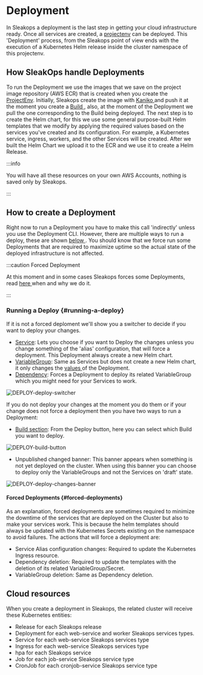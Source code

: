 # Deployment

In Sleakops a deployment is the last step in getting your cloud infrastructure ready. Once all services are created, a [projectenv](/project) can be deployed. This 'Deployment' process, from the Sleakops point of view ends with the execution of a Kubernetes Helm release inside the cluster namespace of this projectenv.

## How SleakOps handle Deployments

To run the Deployment we use the images that we save on the project image repository (AWS ECR) that is created when you create the [ProjectEnv](/project). Initially, Sleakops create the image with [Kaniko <FiExternalLink/> ](https://github.com/GoogleContainerTools/kaniko) and push it at the moment you create a [Build ](/project/build), also, at the moment of the Deployment we pull the one corresponding to the Build being deployed. 
The next step is to create the Helm chart, for this we use some general purpose-built Helm templates that we modify by applying the required values based on the services you've created and its configuration. For example, a Kubernetes service, ingress, workers, and the other Services will be created. After we built the Helm Chart we upload it to the ECR and we use it to create a Helm Release.

:::info

You will have all these resources on your own AWS Accounts, nothing is saved only by Sleakops.

:::

## How to create a Deployment

Right now to run a Deployment you have to make this call 'indirectly' unless you use the Deployment CLI. However, there are multiple ways to run a deploy, these are shown [below ](#running-a-deploy). You should know that we force run some Deployments that are required to maximize uptime so the actual state of the deployed infrastructure is not affected.

:::caution Forced Deployment

At this moment and in some cases Sleakops forces some Deployments, read [here ](#forced-deployments) when and why we do it.

:::

### Running a Deploy {#running-a-deploy}

If it is not a forced deploment we'll show you a switcher to decide if you want to deploy your changes.

- [Service](/service/index.mdx): Lets you choose if you want to Deploy the changes unless you change something of the 'alias' configuration, that will force a deployment. This Deployment always create a new Helm chart.
- [VariableGroup](/vargroup): Same as Services but does not create a new Helm chart, it only changes the [values ](https://helm.sh/docs/chart_best_practices/values/) of the Deployment.
- [Dependency](/dependency): Forces a Deployment to deploy its related VariableGroup which you might need for your Services to work.

<Zoom overlayBgColorEnd="rgba(255, 255, 255, 0.8)">
  <img src="/img/deployment/DEPLOY-deploy-switcher.png" alt="DEPLOY-deploy-switcher" style={{ height: '125px', width: 'auto' }}/>
</Zoom>


If you do not deploy your changes at the moment you do them or if your change does not force a deployment then you have two ways to run a Deployment:

- [Build section](/project/build): From the Deploy button, here you can select which Build you want to deploy.
<Zoom overlayBgColorEnd="rgba(255, 255, 255, 0.8)">
  <img src="/img/deployment/DEPLOY-build-button.png" alt="DEPLOY-build-button" style={{ height: '250px', width: 'auto' }}/>
</Zoom>

- Unpublished changed banner: This banner appears when something is not yet deployed on the cluster. When using this banner you can choose to deploy only the VariableGroups and not the Services on 'draft' state.
<Zoom overlayBgColorEnd="rgba(255, 255, 255, 0.8)">
  <img src="/img/deployment/DEPLOY-deploy-changes-banner.png" alt="DEPLOY-deploy-changes-banner" style={{ height: '350px', width: 'auto' }}/>
</Zoom>

#### Forced Deployments {#forced-deployments}

As an explanation, forced deployments are sometimes required to minimize the downtime of the services that are deployed on the Cluster but also to make your services work. This is because the helm templates should always be updated with the Kubernetes Secrets existing on the namespace to avoid failures. The actions that will force a deployment are:

- Service Alias configuration changes: Required to update the Kubernetes Ingress resource.
- Dependency deletion: Required to update the templates with the deletion of its related VariableGroup/Secret.
- VariableGroup deletion: Same as Dependency deletion.

## Cloud resources

When you create a deployment in Sleakops, the related cluster will receive these Kubernetes entities:

- Release for each Sleakops release
- Deployment for each web-service and worker Sleakops services types.
- Service for each web-service Sleakops services type
- Ingress for each web-service Sleakops services type
- hpa for each Sleakops service
- Job for each job-service Sleakops service type
- CronJob for each cronjob-service Sleakops service type
